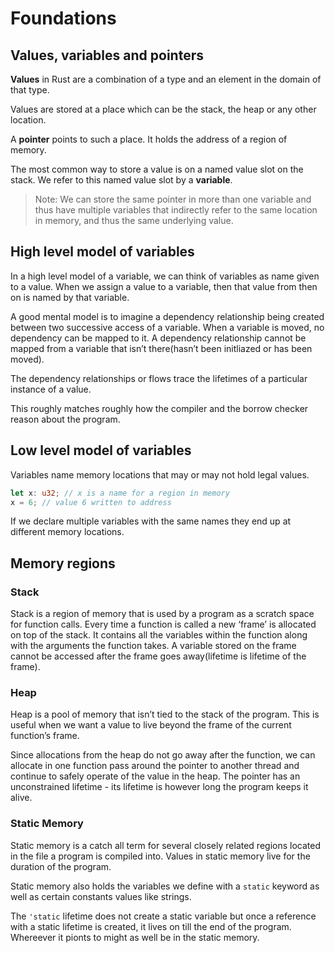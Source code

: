 # Foundations

## Values, variables and pointers

**Values** in Rust are a combination of a type and an element in the domain of that type. 

Values are stored at a place which can be the stack, the heap or any other location. 

A **pointer** points to such a place. It holds the address of a region of memory.

The most common way to store a value is on a named value slot on the stack. We refer to this named value slot by a **variable**. 

> Note: We can store the same pointer in more than one variable and thus have multiple variables that indirectly refer to the same location in memory, and thus the same underlying value.
> 

## High level model of variables

In a high level model of a variable, we can think of variables as name given to a value.  When we assign a value to a variable, then that value from then on is named by that variable. 

A good mental model is to imagine a dependency relationship being created between two successive access of a variable. When a variable is moved, no dependency can be mapped to it. A dependency relationship cannot be mapped from a variable that isn’t there(hasn’t been initliazed or has been moved). 

The dependency relationships or flows trace the lifetimes of a particular instance of a value.

This roughly matches roughly how the compiler and the borrow checker reason about the program.

## Low level model of variables

Variables name memory locations that may or may not hold legal values.

```rust
let x: u32; // x is a name for a region in memory
x = 6; // value 6 written to address
```

If we declare multiple variables with the same names they end up at different memory locations.

## Memory regions

### Stack

Stack is a region of memory that is used by a program as a scratch space for function calls. Every time a function is called a new ‘frame’ is allocated on top of the stack. It contains all the variables within the function along with the arguments the function takes. A variable stored on the frame cannot be accessed after the frame goes away(lifetime is lifetime of the frame).

### Heap

Heap is a pool of memory that isn’t tied to the stack of the program. This is useful when we want a value to live beyond the frame of the current function’s frame. 

Since allocations from the heap do not go away after the function, we can allocate in one function pass around the pointer to another thread and continue to safely operate of the value in the heap. The pointer has an unconstrained lifetime - its lifetime is however long the program keeps it alive.

### Static Memory

Static memory is a catch all term for several closely related regions located in the file a program is compiled into. Values in static memory live for the duration of the program.

Static memory also holds the variables we define with a `static` keyword as well as certain constants values like strings. 

The `'static` lifetime does not create a static variable but once a reference with a static lifetime is created, it lives on till the end of the program. Whereever it pionts to might as well be in the static memory.
